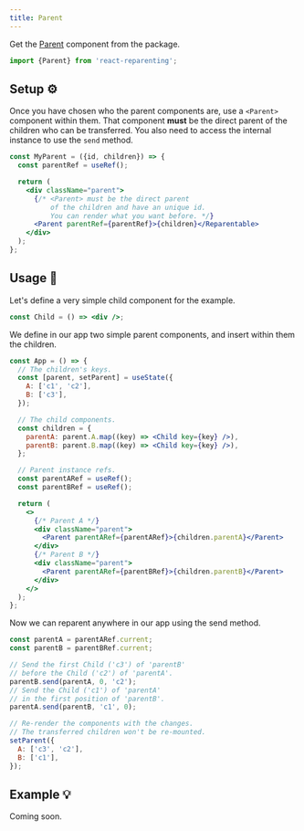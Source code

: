 ```yaml
---
title: Parent
---
```


Get the [Parent](./tools#parent--%EF%B8%8F) component from the package.

```jsx
import {Parent} from 'react-reparenting';
```

## Setup ⚙️

Once you have chosen who the parent components are, use a `<Parent>` component within them. That component **must** be the direct parent of the children who can be transferred. You also need to access the internal instance to use the `send` method.

```jsx
const MyParent = ({id, children}) => {
  const parentRef = useRef();

  return (
    <div className="parent">
      {/* <Parent> must be the direct parent  
          of the children and have an unique id. 
          You can render what you want before. */}
      <Parent parentRef={parentRef}>{children}</Reparentable>
    </div>
  );
};
```

## Usage 📖

Let's define a very simple child component for the example.

```jsx
const Child = () => <div />;
```

We define in our app two simple parent components, and insert within them the children.

```jsx
const App = () => {
  // The children's keys.
  const [parent, setParent] = useState({
    A: ['c1', 'c2'],
    B: ['c3'],
  });

  // The child components.
  const children = {
    parentA: parent.A.map((key) => <Child key={key} />),
    parentB: parent.B.map((key) => <Child key={key} />),
  };

  // Parent instance refs.
  const parentARef = useRef();
  const parentBRef = useRef();

  return (
    <>
      {/* Parent A */}
      <div className="parent">
        <Parent parentARef={parentARef}>{children.parentA}</Parent>
      </div>
      {/* Parent B */}
      <div className="parent">
        <Parent parentARef={parentBRef}>{children.parentB}</Parent>
      </div>
    </>
  );
};
```

Now we can reparent anywhere in our app using the send method.

```jsx
const parentA = parentARef.current;
const parentB = parentBRef.current;

// Send the first Child ('c3') of 'parentB'
// before the Child ('c2') of 'parentA'.
parentB.send(parentA, 0, 'c2');
// Send the Child ('c1') of 'parentA'
// in the first position of 'parentB'.
parentA.send(parentB, 'c1', 0);

// Re-render the components with the changes.
// The transferred children won't be re-mounted.
setParent({
  A: ['c3', 'c2'],
  B: ['c1'],
});
```

## Example 💡

Coming soon.

